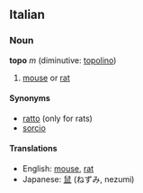 ==Italian==
===Noun===
'''topo''' ''m'' (diminutive: [[topolino]])

# [[mouse]] or [[rat]]<!-- only one sense but two English translations - do not separate -->

====Synonyms====
*[[ratto]] (only for rats)
*[[sorcio]]

====Translations====
*English: [[mouse]], [[rat]]
*Japanese: [[鼠]] (ねずみ, nezumi)